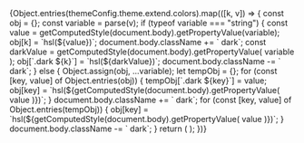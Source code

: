 
<Meta title="Colors" />

<ColorPalette>
  {Object.entries(themeConfig.theme.extend.colors).map(([k, v]) => {
    const obj = {};
    const variable = parse(v);
    if (typeof variable === "string") {
      const value = getComputedStyle(document.body).getPropertyValue(variable);
      obj[k] = `hsl(${value})`;
      document.body.className += ` dark`;
      const darkValue = getComputedStyle(document.body).getPropertyValue(
        variable
      );
      obj[`.dark ${k}`] = `hsl(${darkValue})`;
      document.body.className -= ` dark`;
    } else {
      Object.assign(obj, ...variable);
      let tempObj = {};
      for (const [key, value] of Object.entries(obj)) {
        tempObj[`.dark ${key}`] = value;
        obj[key] = `hsl(${getComputedStyle(document.body).getPropertyValue(
          value
        )})`;
      }
      document.body.className += ` dark`;
      for (const [key, value] of Object.entries(tempObj)) {
        obj[key] = `hsl(${getComputedStyle(document.body).getPropertyValue(
          value
        )})`;
      }
      document.body.className -= ` dark`;
    }
    return (
      <ColorItem
        key={k}
        title={k}
        subtitle={`theme.colors.extend.${k}`}
        colors={obj}
      />
    );
  })}
</ColorPalette>
